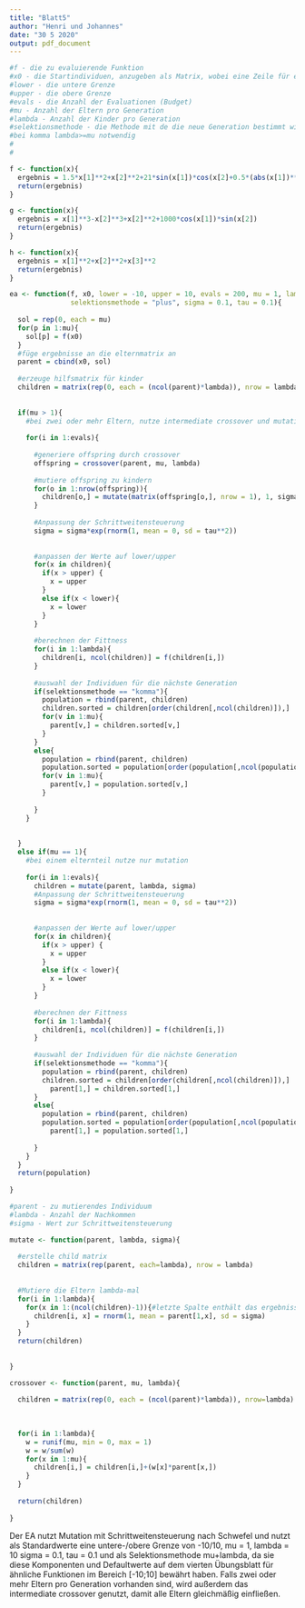 ```yaml
---
title: "Blatt5"
author: "Henri und Johannes"
date: "30 5 2020"
output: pdf_document
---
```


```r

#f - die zu evaluierende Funktion
#x0 - die Startindividuen, anzugeben als Matrix, wobei eine Zeile für ein Individuum steht
#lower - die untere Grenze
#upper - die obere Grenze
#evals - die Anzahl der Evaluationen (Budget)
#mu - Anzahl der Eltern pro Generation
#lambda - Anzahl der Kinder pro Generation
#selektionsmethode - die Methode mit de die neue Generation bestimmt wird, zu wählen zwischen "plus" und "komma"
#bei komma lambda>=mu notwendig
#
#

f <- function(x){
  ergebnis = 1.5*x[1]**2+x[2]**2+21*sin(x[1])*cos(x[2]+0.5*(abs(x[1])**2+abs(x[2])**2))
  return(ergebnis)
}

g <- function(x){
  ergebnis = x[1]**3-x[2]**3+x[2]**2+1000*cos(x[1])*sin(x[2])
  return(ergebnis)
}

h <- function(x){
  ergebnis = x[1]**2+x[2]**2+x[3]**2
  return(ergebnis)
}

ea <- function(f, x0, lower = -10, upper = 10, evals = 200, mu = 1, lambda = 10, 
               selektionsmethode = "plus", sigma = 0.1, tau = 0.1){
  
  sol = rep(0, each = mu)
  for(p in 1:mu){
    sol[p] = f(x0)
  }
  #füge ergebnisse an die elternmatrix an
  parent = cbind(x0, sol)
  
  #erzeuge hilfsmatrix für kinder
  children = matrix(rep(0, each = (ncol(parent)*lambda)), nrow = lambda)
  
  
  if(mu > 1){
    #bei zwei oder mehr Eltern, nutze intermediate crossover und mutation
    
    for(i in 1:evals){
      
      #generiere offspring durch crossover
      offspring = crossover(parent, mu, lambda)
      
      #mutiere offspring zu kindern
      for(o in 1:nrow(offspring)){
        children[o,] = mutate(matrix(offspring[o,], nrow = 1), 1, sigma)
      }
      
      #Anpassung der Schrittweitensteuerung
      sigma = sigma*exp(rnorm(1, mean = 0, sd = tau**2))
      
      
      #anpassen der Werte auf lower/upper
      for(x in children){
        if(x > upper) {
          x = upper
        }
        else if(x < lower){
          x = lower
        }
      }
      
      #berechnen der Fittness
      for(i in 1:lambda){
        children[i, ncol(children)] = f(children[i,])
      }
      
      #auswahl der Individuen für die nächste Generation
      if(selektionsmethode == "komma"){
        population = rbind(parent, children)
        children.sorted = children[order(children[,ncol(children)]),]
        for(v in 1:mu){
          parent[v,] = children.sorted[v,]
        }
      }
      else{
        population = rbind(parent, children)
        population.sorted = population[order(population[,ncol(population)]),]
        for(v in 1:mu){
          parent[v,] = population.sorted[v,]
        }
        
      }
    }
    
    
  }
  else if(mu == 1){
    #bei einem elternteil nutze nur mutation
    
    for(i in 1:evals){
      children = mutate(parent, lambda, sigma)
      #Anpassung der Schrittweitensteuerung
      sigma = sigma*exp(rnorm(1, mean = 0, sd = tau**2))
      
      
      #anpassen der Werte auf lower/upper
      for(x in children){
        if(x > upper) {
          x = upper
        }
        else if(x < lower){
          x = lower
        }
      }
      
      #berechnen der Fittness
      for(i in 1:lambda){
        children[i, ncol(children)] = f(children[i,])
      }
      
      #auswahl der Individuen für die nächste Generation
      if(selektionsmethode == "komma"){
        population = rbind(parent, children)
        children.sorted = children[order(children[,ncol(children)]),]
          parent[1,] = children.sorted[1,]
      }
      else{
        population = rbind(parent, children)
        population.sorted = population[order(population[,ncol(population)]),]
          parent[1,] = population.sorted[1,]
        
      }
    }
  }
  return(population)
  
}

#parent - zu mutierendes Individuum
#lambda - Anzahl der Nachkommen
#sigma - Wert zur Schrittweitensteuerung

mutate <- function(parent, lambda, sigma){  
  
  #erstelle child matrix
  children = matrix(rep(parent, each=lambda), nrow = lambda)
  
  
  #Mutiere die Eltern lambda-mal
  for(i in 1:lambda){
    for(x in 1:(ncol(children)-1)){#letzte Spalte enthält das ergebniss der funktion
      children[i, x] = rnorm(1, mean = parent[1,x], sd = sigma)
    }
  }
  return(children)
  
  
}

crossover <- function(parent, mu, lambda){
  
  children = matrix(rep(0, each = (ncol(parent)*lambda)), nrow=lambda)
  
  
  
  for(i in 1:lambda){
    w = runif(mu, min = 0, max = 1)
    w = w/sum(w)
    for(x in 1:mu){
      children[i,] = children[i,]+(w[x]*parent[x,])
    }
  }
  
  return(children)
  
}

```

Der EA nutzt Mutation mit Schrittweitensteuerung nach Schwefel und nutzt als Standardwerte eine untere-/obere Grenze von -10/10, mu = 1, lambda = 10 sigma = 0.1, tau = 0.1 und als Selektionsmethode mu+lambda, da sie diese Komponenten und Defaultwerte auf dem vierten Übungsblatt für ähnliche Funktionen im Bereich [-10;10] bewährt haben. Falls zwei oder mehr Eltern pro Generation vorhanden sind, wird außerdem das intermediate crossover genutzt, damit alle Eltern gleichmäßig einfließen.
